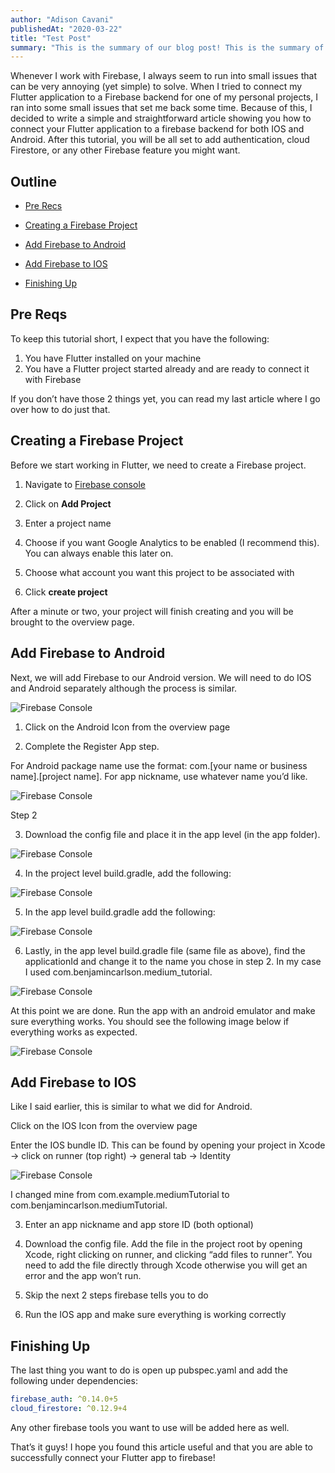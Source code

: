 ```yaml
---
author: "Adison Cavani"
publishedAt: "2020-03-22"
title: "Test Post"
summary: "This is the summary of our blog post! This is the summary of our blog post! This is the summary of our blog post!"
---
```


Whenever I work with Firebase, I always seem to run into small issues that can be very annoying (yet simple) to solve. When I tried to connect my Flutter application to a Firebase backend for one of my personal projects, I ran into some small issues that set me back some time. Because of this, I decided to write a simple and straightforward article showing you how to connect your Flutter application to a firebase backend for both IOS and Android. After this tutorial, you will be all set to add authentication, cloud Firestore, or any other Firebase feature you might want.

## Outline

- [Pre Recs](#pre-reqs)

- [Creating a Firebase Project](#creating-a-firebase-project)

- [Add Firebase to Android](#add-firebase-to-android)

- [Add Firebase to IOS](#add-firebase-to-ios)

- [Finishing Up](#finishing-up)

## Pre Reqs

To keep this tutorial short, I expect that you have the following:

1. You have Flutter installed on your machine
2. You have a Flutter project started already and are ready to connect it with Firebase

If you don’t have those 2 things yet, you can read my last article where I go over how to do just that.

## Creating a Firebase Project

Before we start working in Flutter, we need to create a Firebase project.

1. Navigate to [Firebase console](https://console.firebase.google.com/)

2. Click on **Add Project**

3. Enter a project name

4. Choose if you want Google Analytics to be enabled (I recommend this). You can always enable this later on.

5. Choose what account you want this project to be associated with

6. Click **create project**

After a minute or two, your project will finish creating and you will be brought to the overview page.

## Add Firebase to Android

Next, we will add Firebase to our Android version. We will need to do IOS and Android separately although the process is similar.

![Firebase Console](/images/connect-flutter-to-firebase/console.png)

1. Click on the Android Icon from the overview page

2. Complete the Register App step.

For Android package name use the format: com.[your name or business name].[project name]. For app nickname, use whatever name you’d like.

![Firebase Console](/images/connect-flutter-to-firebase/add.png)

Step 2

3. Download the config file and place it in the app level (in the app folder).

![Firebase Console](/images/connect-flutter-to-firebase/app-level.png)

4. In the project level build.gradle, add the following:

![Firebase Console](/images/connect-flutter-to-firebase/build.gradle.png)

5. In the app level build.gradle add the following:

![Firebase Console](/images/connect-flutter-to-firebase/app-level-build.gradle.png)

6. Lastly, in the app level build.gradle file (same file as above), find the applicationId and change it to the name you chose in step 2. In my case I used com.benjamincarlson.medium_tutorial.

![Firebase Console](/images/connect-flutter-to-firebase/name.png)

At this point we are done. Run the app with an android emulator and make sure everything works. You should see the following image below if everything works as expected.

![Firebase Console](/images/connect-flutter-to-firebase/working-android.png)

## Add Firebase to IOS

Like I said earlier, this is similar to what we did for Android.

Click on the IOS Icon from the overview page

Enter the IOS bundle ID. This can be found by opening your project in Xcode -> click on runner (top right) -> general tab -> Identity

![Firebase Console](/images/connect-flutter-to-firebase/bundle-id.png)

I changed mine from com.example.mediumTutorial to com.benjamincarlson.mediumTutorial.

3. Enter an app nickname and app store ID (both optional)

4. Download the config file. Add the file in the project root by opening Xcode, right clicking on runner, and clicking “add files to runner”. You need to add the file directly through Xcode otherwise you will get an error and the app won’t run.

5. Skip the next 2 steps firebase tells you to do

6. Run the IOS app and make sure everything is working correctly

## Finishing Up

The last thing you want to do is open up pubspec.yaml and add the following under dependencies:

```dart:pubspec.yaml
firebase_auth: ^0.14.0+5
cloud_firestore: ^0.12.9+4
```

Any other firebase tools you want to use will be added here as well.

That’s it guys! I hope you found this article useful and that you are able to successfully connect your Flutter app to firebase!
